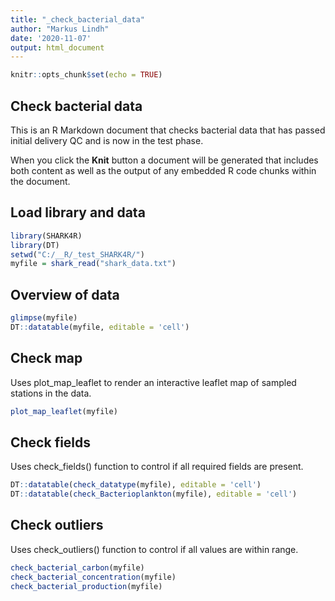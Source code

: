 ```yaml
---
title: "_check_bacterial_data"
author: "Markus Lindh"
date: '2020-11-07'
output: html_document
---
```


```r
knitr::opts_chunk$set(echo = TRUE)
```

## Check bacterial data

This is an R Markdown document that checks bacterial data that has passed initial delivery QC and is now in the test phase.

When you click the **Knit** button a document will be generated that includes both content as well as the output of any embedded R code chunks within the document.

## Load library and data

```r
library(SHARK4R)
library(DT)
setwd("C:/__R/_test_SHARK4R/")
myfile = shark_read("shark_data.txt")
```

## Overview of data

```r
glimpse(myfile)
DT::datatable(myfile, editable = 'cell')
```

## Check map

Uses plot_map_leaflet to render an interactive leaflet map of sampled stations in the data.

```r
plot_map_leaflet(myfile)
```

## Check fields

Uses check_fields() function to control if all required fields are present.

```r
DT::datatable(check_datatype(myfile), editable = 'cell')
DT::datatable(check_Bacterioplankton(myfile), editable = 'cell')
```
## Check outliers

Uses check_outliers() function to control if all values are within range.

```r
check_bacterial_carbon(myfile)
check_bacterial_concentration(myfile)
check_bacterial_production(myfile)
```